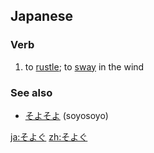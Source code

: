 ==Japanese==

===Verb===
{{ja-verb|h|type=1|hira=そよぐ|kanji=戦|rom=soyogu}}

# to [[rustle]]; to [[sway]] in the wind

===See also===
* [[そよそよ]] (soyosoyo)

[[ja:そよぐ]]
[[zh:そよぐ]]